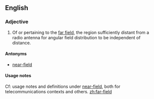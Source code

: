 ==English==

===Adjective===
{{en-adj|-}}

# {{context|telecommunications|lang=en}} Of or pertaining to the [[far-field|far field]], the region sufficiently distant from a radio antenna for angular field distribution to be independent of distance.
====Antonyms====
* [[near-field]]

====Usage notes====
Cf: usage notes and definitions under [[near-field]], both for telecommunications contexts and others.
[[zh:far-field]]